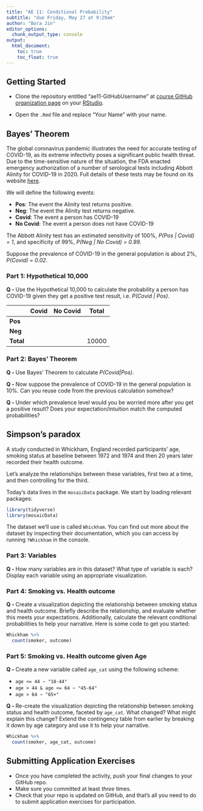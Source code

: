 ```yaml
---
title: "AE 11: Conditional Probability"
subtitle: "due Friday, May 27 at 9:29am"
author: "Bora Jin"
editor_options:
  chunk_output_type: console
output: 
  html_document: 
    toc: true
    toc_float: true
---
```


## Getting Started 

- Clone the repository entitled "ae11-GitHubUsername" at [course GitHub organization page](https://github.com/sta199-summer22) on your [RStudio](https://cmgr.oit.duke.edu/containers).

- Open the `.Rmd` file and replace "Your Name" with your name. 

## Bayes' Theorem

The global coronavirus pandemic illustrates the need for accurate testing of COVID-19, as its extreme infectivity poses a significant public health threat. Due to the time-sensitive nature of the situation, the FDA enacted emergency authorization of a number of serological tests including Abbott Alinity for COVID-19 in 2020. Full details of these tests may be found on its website [here](https://www.fda.gov/medical-devices/coronavirus-disease-2019-covid-19-emergency-use-authorizations-medical-devices/eua-authorized-serology-test-performance).

We will define the following events:

-   **Pos**: The event the Alinity test returns positive.
-   **Neg**: The event the Alinity test returns negative.
-   **Covid**: The event a person has COVID-19
-   **No Covid**: The event a person does not have COVID-19

The Abbott Alinity test has an estimated sensitivity of 100%, *P(Pos \| Covid) = 1*, and specificity of 99%, *P(Neg \| No Covid) = 0.99*.

Suppose the prevalence of COVID-19 in the general population is about 2%, *P(Covid) = 0.02*.

### Part 1: Hypothetical 10,000

**Q - ** Use the Hypothetical 10,000 to calculate the probability a person has COVID-19 given they get a positive test result, i.e. *P(Covid | Pos)*.

|           | Covid | No Covid | Total |
|-----------|-------|----------|-------|
| **Pos**   |       |          |       |
| **Neg**   |       |          |       |
| **Total** |       |          | 10000 |

### Part 2: Bayes' Theorem

**Q - ** Use Bayes' Theorem to calculate *P(Covid|Pos)*. 

**Q - ** Now suppose the prevalence of COVID-19 in the general population is 10%. Can you reuse code from the previous calculation somehow? 

**Q - ** Under which prevalence level would you be worried more after you get a positive result? Does your expectation/intuition match the computed probabilities?

## Simpson's paradox

A study conducted in Whickham, England recorded participants' age, smoking status at baseline between 1972 and 1974 and then 20 years later recorded their health outcome.

Let's analyze the relationships between these variables, first two at a time, and then controlling for the third.

Today's data lives in the `mosaicData` package. We start by loading relevant packages:

```r
library(tidyverse) 
library(mosaicData) 
```

The dataset we'll use is called `Whickham`.
You can find out more about the dataset by inspecting their documentation, which you can access by running `?Whickham` in the console.

### Part 3: Variables

**Q - ** How many variables are in this dataset? What type of variable is each? Display each variable using an appropriate visualization.

### Part 4: Smoking vs. Health outcome

**Q - ** Create a visualization depicting the relationship between smoking status and health outcome. Briefly describe the relationship, and evaluate whether this meets your expectations. Additionally, calculate the relevant conditional probabilities to help your narrative. Here is some code to get you started:

```r
Whickham %>%
  count(smoker, outcome) 
```

### Part 5: Smoking vs. Health outcome given Age 

**Q - ** Create a new variable called `age_cat` using the following scheme:

-   `age <= 44 ~ "18-44"`
-   `age > 44 & age <= 64 ~ "45-64"`
-   `age > 64 ~ "65+"`

**Q - ** Re-create the visualization depicting the relationship between smoking status and health outcome, faceted by `age_cat`. What changed? What might explain this change? Extend the contingency table from earlier by breaking it down by age category and use it to help your narrative.

```r
Whickham %>%
  count(smoker, age_cat, outcome) 
```


## Submitting Application Exercises

- Once you have completed the activity, push your final changes to your GitHub repo. 
- Make sure you committed at least *three* times. 
- Check that your repo is updated on GitHub, and that’s all you need to do to submit application exercises for participation.

